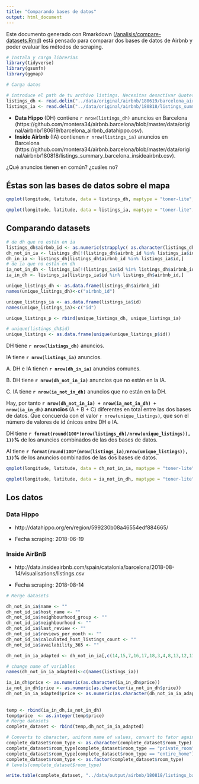 ```yaml
---
title: "Comparando bases de datos"
output: html_document
---
```


Este documento generado con Rmarkdown ([/analisis/compare-datasets.Rmd](https://github.com/montera34/airbnb.barcelona/blob/master/analisis/compare-datasets.Rmd)) está pensado para comparar dos bases de datos de Airbnb y poder evaluar los métodos de scraping.  

```r

# Instala y carga librerías
library(tidyverse)
library(gsumfn)
library(ggmap)

# Carga datos

# introduce el path de tu archivo listings. Necesitas desactivar Quotes, porque el texto incluye \"
listings_dh <- read.delim("../data/original/airbnb/180619/barcelona_airbnb_datahippo.csv",sep = ",")
listings_ia <- read.delim("../data/original/airbnb/180818/listings_summary_barcelona_insideairbnb.csv",sep = ",")

```

+ **Data Hippo** (DH) contiene `r nrow(listings_dh)` anuncios en Barcelona (https://github.com/montera34/airbnb.barcelona/blob/master/data/original/airbnb/180619/barcelona_airbnb_datahippo.csv).
+ **Inside Airbnb** (IA) contienen `r nrow(listings_ia)` anuncios en Barcelona (https://github.com/montera34/airbnb.barcelona/blob/master/data/original/airbnb/180818/listings_summary_barcelona_insideairbnb.csv).

¿Qué anuncios tienen en común? ¿cuáles no?

## Éstas son las bases de datos sobre el mapa

```r

qmplot(longitude, latitude, data = listings_dh, maptype = "toner-lite", color = I("red"),alpha = I(.2)) + labs(title= "DB1: data set 1" )

qmplot(longitude, latitude, data = listings_ia, maptype = "toner-lite", color = I("blue"),alpha = I(.2)) + labs(title= "DB2: data set 2" )
```

## Comparando datasets

```r
# de dh que no están en ia
listings_dh$airbnb_id <- as.numeric(strapplyc( as.character(listings_dh$url), "([0-9]+", simplify = TRUE))
dh_not_in_ia <- listings_dh[!(listings_dh$airbnb_id %in% listings_ia$id),]
dh_in_ia <- listings_dh[listings_dh$airbnb_id %in% listings_ia$id,]
# de ia que no están en dh
ia_not_in_dh <- listings_ia[!(listings_ia$id %in% listings_dh$airbnb_id),]
ia_in_dh <- listings_ia[listings_ia$id %in% listings_dh$airbnb_id,]
```


```r
unique_listings_dh <- as.data.frame(listings_dh$airbnb_id)
names(unique_listings_dh)<-c("airbnb_id")

unique_listings_ia <- as.data.frame(listings_ia$id)
names(unique_listings_ia)<-c("id")

unique_listings_p <- rbind(unique_listings_dh, unique_listings_ia)

# unique(listings_dh$id)
unique_listings <- as.data.frame(unique(unique_listings_p$id))
```

DH tiene **`r nrow(listings_dh)`** anuncios.

IA tiene **`r nrow(listings_ia)`** anuncios.

A. DH e IA tienen **`r nrow(dh_in_ia)`** anuncios comunes.

B. DH tiene **`r nrow(dh_not_in_ia)`** anuncios que no están en la IA.

C. IA tiene **`r nrow(ia_not_in_dh)`** anuncios que no están en la DH.

Hay, por tanto **`r nrow(dh_not_in_ia) + nrow(ia_not_in_dh) + nrow(ia_in_dh)` anuncios ** (A + B + C) diferentes en total entre las dos bases de datos. Que concuerda con el valor `r nrow(unique_listings)`, que son el número de valores de id únicos entre DH e IA.

DH tiene **`r format(round(100*(nrow(listings_dh)/nrow(unique_listings)), 1))`%** de los anuncios combinados de las dos bases de datos.

AI tiene **`r format(round(100*(nrow(listings_ia)/nrow(unique_listings)), 1))`% **de los anuncios combinados de las dos bases de datos.

```r
qmplot(longitude, latitude, data = dh_not_in_ia, maptype = "toner-lite", color = I("red"),alpha = I(.2)) + labs(title= "anuncios DH que no están en data set IA" )

qmplot(longitude, latitude, data = ia_not_in_dh, maptype = "toner-lite", color = I("blue"),alpha = I(.2)) + labs(title= "anuncios IA que no están en DH" )
```

## Los datos

### Data Hippo

+ http://datahippo.org/en/region/599230b08a46554edf884665/

+ Fecha scraping: 2018-06-19

### Inside AirBnB

+ http://data.insideairbnb.com/spain/catalonia/barcelona/2018-08-14/visualisations/listings.csv

+ Fecha scraping: 2018-08-14

```r

# Merge datasets

dh_not_in_ia$name <- ""
dh_not_id_ia$host_name <- ""
dh_not_id_ia$neighbourhood_group <- ""
dh_not_id_ia$neighbourhood <- ""
dh_not_id_ia$last_review <- ""
dh_not_id_ia$reviews_per_month <- ""
dh_not_id_ia$calculated_host_listings_count <- ""
dh_not_id_ia$availability_365 <- ""

dh_not_in_ia_adapted <- dh_not_in_ia[,c(14,15,7,16,17,18,3,4,8,13,12,11,19,20,21,22)]

# change name of variables
names(dh_not_in_ia_adapted)<-c(names(listings_ia))

ia_in_dh$price <- as.numeric(as.character(ia_in_dh$price))
ia_not_in_dh$price <- as.numeric(as.character(ia_not_in_dh$price))
dh_not_in_ia_adapted$price <- as.numeric(as.character(dh_not_in_ia_adapted$price))
  
  
temp <- rbind(ia_in_dh,ia_not_in_dh)
temp$price  <- as.integer(temp$price)
# Merge datasets
complete_dataset <- rbind(temp,dh_not_in_ia_adapted)

# Converts to character, uniform name of values, convert to fator again
complete_dataset$room_type <- as.character(complete_dataset$room_type)
complete_dataset$room_type[complete_dataset$room_type == "private_room"] <- "Private Room"
complete_dataset$room_type[complete_dataset$room_type == "entire_home"] <- "Entire home/apt"
complete_dataset$room_type <- as.factor(complete_dataset$room_type)
# levels(complete_dataset$room_type)

write.table(complete_dataset, "../data/output/airbnb/180818/listings_barcelona_dh_ia.csv", sep=",", row.names=FALSE)
```
